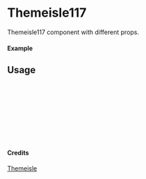 
<Meta of={Themeisle117} title="Themeisle/Themeisle117" />

# Themeisle117

Themeisle117 component with different props.

#### Example

<Canvas of={Themeisle117.Primary} />

## Usage

```ts
import { Themeisle117 } from "yadl-ui";

const Example = () => {
  return (
      <Themeisle117 />
  );
};

export default Example;
```

#### Credits
[Themeisle](https://themeisle.com/illustrations)
